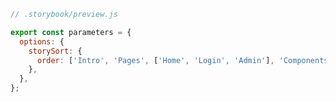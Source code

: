 ```js
// .storybook/preview.js

export const parameters = {
  options: {
    storySort: {
      order: ['Intro', 'Pages', ['Home', 'Login', 'Admin'], 'Components', '*', 'WIP'],
    },
  },
};
```

